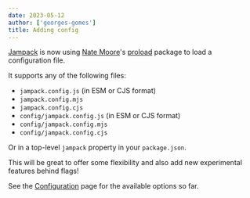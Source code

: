 ```yaml
---
date: 2023-05-12
author: ['georges-gomes']
title: Adding config
---
```


[Jampack](/) is now using [Nate Moore](https://github.com/natemoo-re)'s
[proload](https://github.com/natemoo-re/proload) package to load a configuration file.

It supports any of the following files:

- `jampack.config.js` (in ESM or CJS format)
- `jampack.config.mjs`
- `jampack.config.cjs`
- `config/jampack.config.js` (in ESM or CJS format)
- `config/jampack.config.mjs`
- `config/jampack.config.cjs`

Or in a top-level `jampack` property in your `package.json`.

This will be great to offer some flexibility and also add new experimental features behind flags!

See the [Configuration](/configuration) page for the available options so far.
